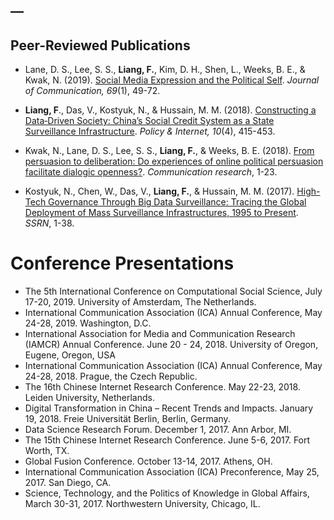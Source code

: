 ---
---

<link rel="stylesheet" href="styles.css" type="text/css">

## Peer-Reviewed Publications

* Lane, D. S., Lee, S. S., **Liang, F.**, Kim, D. H., Shen, L., Weeks, B. E., & Kwak, N. (2019). [Social Media Expression and the Political Self](https://academic.oup.com/joc/article-abstract/69/1/49/5288675). *Journal of Communication, 69*(1), 49-72. 

* **Liang, F**., Das, V., Kostyuk, N., & Hussain, M. M. (2018). [Constructing a Data‐Driven Society: China's Social Credit System as a State Surveillance Infrastructure](https://onlinelibrary.wiley.com/doi/abs/10.1002/poi3.183). *Policy & Internet, 10*(4), 415-453.

* Kwak, N., Lane, D. S., Lee, S. S., **Liang, F.**, & Weeks, B. E. (2018). [From persuasion to deliberation: Do experiences of online political persuasion facilitate dialogic openness?](https://journals.sagepub.com/doi/full/10.1177/0093650218793050). *Communication research*, 1-23.

* Kostyuk, N., Chen, W., Das, V., **Liang, F.**, & Hussain, M. M. (2017). [High-Tech Governance Through Big Data Surveillance: Tracing the Global Deployment of Mass Surveillance Infrastructures, 1995 to Present](https://papers.ssrn.com/sol3/papers.cfm?abstract_id=3030347). *SSRN*, 1-38.

# Conference Presentations
* The 5th International Conference on Computational Social Science, July 17-20, 2019. University of Amsterdam, The Netherlands.
* International Communication Association (ICA) Annual Conference, May 24-28, 2019. Washington, D.C.
* International Association for Media and Communication Research (IAMCR) Annual Conference. June 20 - 24, 2018. University of Oregon, Eugene, Oregon, USA
* International Communication Association (ICA) Annual Conference, May 24-28, 2018. Prague, the Czech Republic.
* The 16th Chinese Internet Research Conference. May 22-23, 2018. Leiden University, Netherlands.
* Digital Transformation in China – Recent Trends and Impacts. January 19, 2018. Freie Universität Berlin, Berlin, Germany.
* Data Science Research Forum. December 1, 2017. Ann Arbor, MI. 
* The 15th Chinese Internet Research Conference. June 5-6, 2017. Fort Worth, TX.
* Global Fusion Conference. October 13-14, 2017. Athens, OH. 
* International Communication Association (ICA) Preconference, May 25, 2017. San Diego, CA.
* Science, Technology, and the Politics of Knowledge in Global Affairs, March 30-31, 2017. Northwestern University, Chicago, IL.


